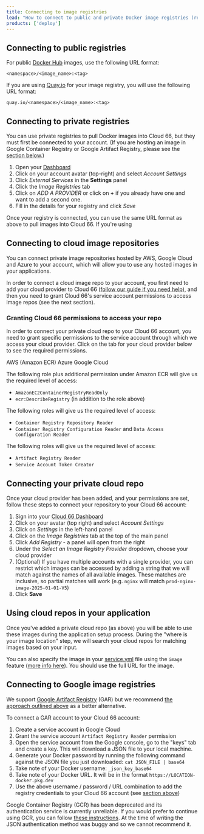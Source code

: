 ```yaml
---
title: Connecting to image registries
lead: "How to connect to public and private Docker image registries (repositories) via Cloud 66"
products: ['deploy']
---
```


## Connecting to public registries

For public [Docker Hub](https://registry.hub.docker.com/) images, use the following URL format:

```shell
<namespace>/<image_name>:<tag>
```

If you are using [Quay.io](https://quay.io/) for your image registry, you will use the following URL format:

```shell
quay.io/<namespace>/<image_name>:<tag>
```

## Connecting to private registries

You can use private registries to pull Docker images into Cloud 66, but they must first be connected to your account. (If you are hosting an image in Google Container Registry or Google Artifact Registry, please see the [section below](#connecting-to-google-image-registries).)

1. Open your [Dashboard](https://app.cloud66.com/dashboard)
2. Click on your account avatar (top-right) and select *Account Settings*
3. Click _External Services_ in the **Settings** panel
4. Click the _Image Registries_ tab 
5. Click on _ADD A PROVIDER_ or click on __+__ if you already have one and want to add a second one.
6. Fill in the details for your registry and click *Save*
 
Once your registry is connected, you can use the same URL format as above to pull images into Cloud 66. If you're using 

## Connecting to cloud image repositories

You can connect private image repositories hosted by AWS, Google Cloud and Azure to your account, which will allow you to use any hosted images in your applications.

In order to connect a cloud image repo to your account, you first need to add your cloud provider to Cloud 66 ([follow our guide if you need help](/:product/:version?/build-and-config/adding-a-cloud-provider)), and then you need to grant Cloud 66's service account permissions to access image repos (see the next section).

### Granting Cloud 66 permissions to access your repo

In order to connect your private cloud repo to your Cloud 66 account, you need to grant specific permissions to the service account through which we access your cloud provider. Click on the tab for your cloud provider below to see the required permissions.

<Tabs defaultValue="aws">
    <TabsList>
        <TabsTrigger value="aws">AWS (Amazon ECR)</TabsTrigger>
        <TabsTrigger value="azure">Azure</TabsTrigger>
        <TabsTrigger value="gcp">Google Cloud</TabsTrigger>
    </TabsList>

<TabsContent value="aws">

The following role plus additional permission under Amazon ECR will give us the required level of access:

- `AmazonEC2ContainerRegistryReadOnly`
- `ecr:DescribeRegistry` (in addition to the role above)

</TabsContent>

<TabsContent value="azure">

The following roles will give us the required level of access:

- `Container Registry Repository Reader`
- `Container Registry Configuration Reader` and `Data Access Configuration Reader`
 
</TabsContent>

<TabsContent value="gcp">

The following roles will give us the required level of access:
- `Artifact Registry Reader`
- `Service Account Token Creator`

</TabsContent>

</Tabs>


## Connecting your private cloud repo

Once your cloud provider has been added, and your permissions are set, follow these steps to connect your repository to your Cloud 66 account:

1. Sign into your [Cloud 66 Dashboard](https://app.cloud66.com/)
2. Click on your avatar (top right) and select *Account Settings*
3. Click on *Settings* in the left-hand panel
4. Click on the *Image Registries* tab at the top of the main panel
5. Click *Add Registry* - a panel will open from the right
6. Under the *Select an Image Registry Provider* dropdown, choose your cloud provider
7. (Optional) If you have multiple accounts with a single provider, you can restrict which images can be accessed by adding a string that we will match against the names of all available images. These matches are inclusive, so partial matches will work (e.g. `nginx` will match `prod-nginx-image-2025-01-01-V5`)
8. Click **Save**

## Using cloud repos in your application

Once you've added a private cloud repo (as above) you will be able to use these images during the application setup process. During the "where is your image location" step, we will search your cloud repos for matching images based on your input.

You can also specify the image in your [service.yml](/:product/:version?/build-and-config/docker-service-configuration) file using the `image` feature ([more info here](/:product/:version?/build-and-config/building-your-service#image)). You should use the full URL for the image.

## Connecting to Google image registries

We support [Google Artifact Registry](https://cloud.google.com/artifact-registry/docs/transition/transition-from-gcr) (GAR) but we recommend [the approach outlined above](#connecting-to-cloud-image-repositories) as a better alternative.

To connect a GAR account to your Cloud 66 account:

1. Create a service account in Google Cloud
2. Grant the service account `Artifact Registry Reader` permission
3. Open the service account from the Google console, go to the "keys" tab and create a key. This will download a JSON file to your local machine.
4. Generate your Docker password by running the following command against the JSON file you just downloaded: `cat JSON_FILE | base64`
5. Take note of your Docker username: `_json_key_base64`
6. Take note of your Docker URL. It will be in the format `https://LOCATION-docker.pkg.dev`
7. Use the above username / password / URL combination to add the registry credentials to your Cloud 66 account (see [section above](#connecting-to-private-registries))

Google Container Registry (GCR) has been deprecated and its authentication service is currently unreliable. If you would prefer to continue using GCR, you can follow [these instructions](https://cloud.google.com/container-registry/docs/pushing-and-pulling). At the time of writing the JSON authentication method was buggy and so we cannot recommend it.